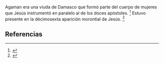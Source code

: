 Agaman era una viuda de Damasco que formó parte del cuerpo de mujeres que Jesús instrumentó en paralelo al de los doces apóstoles. <ref>{{lib|LU|150|1|1}}</ref> Estuvo presente en la décimosexta aparición morontial de Jesús. <ref>{{lib|LU|193|0}}</ref> 

== Referencias ==
<references />
